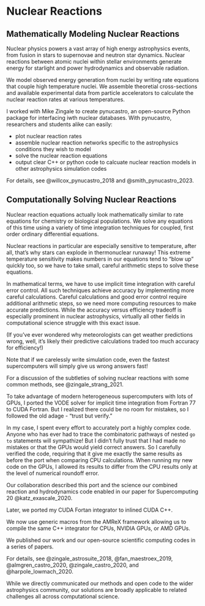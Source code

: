 # Nuclear Reactions

## Mathematically Modeling Nuclear Reactions

Nuclear physics powers a vast array of high energy astrophysics events, from
fusion in stars to supernovae and neutron star dynamics. Nuclear reactions
between atomic nuclei within stellar environments generate energy for starlight
and power hydrodynamics and observable radiation.

We model observed energy generation from nuclei by writing rate equations that
couple high temperature nuclei. We assemble theoretial cross-sections and
available experimental data from particle accelerators to calculate the nuclear
reaction rates at various temperatures.

I worked with Mike Zingale to create pynucastro, an open-source Python package
for interfacing iwth nuclear databases. With pynucastro, researchers and
students alike can easily:

- plot nuclear reaction rates
- assemble nuclear reaction networks specific to the astrophysics conditions they wish to model
- solve the nuclear reaction equations
- output clear C++ or python code to calcuate nuclear reaction models in other astrophysics simulation codes

For details, see @willcox_pynucastro_2018 and @smith_pynucastro_2023.

## Computationally Solving Nuclear Reactions

Nuclear reaction equations actually look mathematically similar to rate
equations for chemistry or biological populations. We solve any equations of
this time using a variety of time integration techniques for coupled, first
order ordinary differential equations.

Nuclear reactions in particular are especially sensitive to temperature, after
all, that's why stars can explode in thermonuclear runaway! This extreme
temperature sensitivity makes numbers in our equations tend to "blow up"
quickly too, so we have to take small, careful arithmetic steps to solve these
equations.

In mathematical terms, we have to use implicit time integration with careful
error control. All such techniques achieve accuracy by implementing more
careful calculations. Careful calculations and good error control require
additional arithmetic steps, so we need more computing resources to make
accurate predictions. While the accuracy versus efficiency tradeoff is
especially prominent in nuclear astrophysics, virtually all other fields in
computational science struggle with this exact issue.

(If you've ever wondered why meteorologists can get weather predictions wrong,
 well, it's likely their predictive calculations traded too much accuracy for
 efficiency!)

Note that if we carelessly write simulation code, even the fastest supercomputers
will simply give us wrong answers fast!

For a discussion of the subtleties of solving nuclear reactions with some common methods,
see @zingale_strang_2021.

To take advantage of modern heterogeneous supercomputers with lots of GPUs, I
ported the VODE solver for implicit time integration from Fortran 77 to CUDA
Fortran. But I realized there could be no room for mistakes, so I followed the
old adage - "trust but verify."

In my case, I spent every effort to accurately port a highly complex code.
Anyone who has ever had to trace the combinatoric pathways of nested `go to`
statements will sympathize! But I didn't fully trust that I had made no
mistakes or that the GPUs would yield correct answers. So I carefully verified
the code, requiring that it give me exactly the same results as before the port
when comparing CPU calculations. When running my new code on the GPUs, I
allowed its results to differ from the CPU results only at the level of
numerical roundoff error.

Our collaboration described this port and the science our combined reaction and
hydrodynamics code enabled in our paper for Supercomputing 20 @katz_exascale_2020.

Later, we ported my CUDA Fortan integrator to inlined CUDA C++.

We now use generic macros from the AMReX framework allowing us to compile the
same C++ integrator for CPUs, NVIDIA GPUs, or AMD GPUs.

We published our work and our open-source scientific computing codes in a
series of papers.

For details, see @zingale_astrosuite_2018, @fan_maestroex_2019, @almgren_castro_2020, @zingale_castro_2020, and @harpole_lowmach_2020.

While we directly communicated our methods and open code to the wider
astrophysics community, our solutions are broadly applicable to related
challenges all across computational science.
